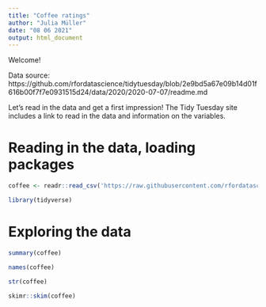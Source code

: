 ```yaml
---
title: "Coffee ratings"
author: "Julia Müller"
date: "08 06 2021"
output: html_document
---
```


Welcome!

Data source: https://github.com/rfordatascience/tidytuesday/blob/2e9bd5a67e09b14d01f616b00f7f7e0931515d24/data/2020/2020-07-07/readme.md

Let's read in the data and get a first impression! The Tidy Tuesday site includes a link to read in the data and information on the variables. 


# Reading in the data, loading packages

```r
coffee <- readr::read_csv('https://raw.githubusercontent.com/rfordatascience/tidytuesday/master/data/2020/2020-07-07/coffee_ratings.csv')

library(tidyverse)
```


# Exploring the data

```r
summary(coffee)

names(coffee)

str(coffee)

skimr::skim(coffee)
```


